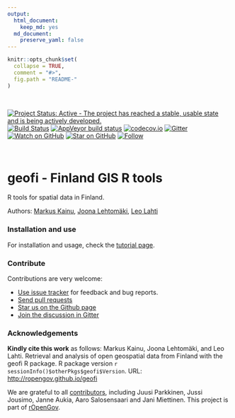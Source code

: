 ```yaml
---
output: 
  html_document: 
    keep_md: yes
  md_document:
    preserve_yaml: false
---
```


```r
knitr::opts_chunk$set(
  collapse = TRUE,
  comment = "#>",
  fig.path = "README-"
)
```

<br>

[![Project Status: Active - The project has reached a stable, usable state and is being actively developed.](http://www.repostatus.org/badges/latest/active.svg)](http://www.repostatus.org/#active)
[![Build Status](https://api.travis-ci.org/rOpenGov/geofi.png)](https://travis-ci.org/rOpenGov/geofi)
[![AppVeyor build status](https://ci.appveyor.com/api/projects/status/github/rOpenGov/geofi?branch=master&svg=true)](https://ci.appveyor.com/project/rOpenGov/geofi)
[![codecov.io](https://codecov.io/github/rOpenGov/geofi/coverage.svg?branch=master)](https://codecov.io/github/rOpenGov/geofi?branch=master)
[![Gitter](https://badges.gitter.im/rOpenGov/geofi.svg)](https://gitter.im/rOpenGov/geofi?utm_source=badge&utm_medium=badge&utm_campaign=pr-badge)
[![Watch on GitHub][github-watch-badge]][github-watch]
[![Star on GitHub][github-star-badge]][github-star]
[![Follow](https://img.shields.io/twitter/follow/ropengov.svg?style=social)](https://twitter.com/intent/follow?screen_name=ropengov)

<!--[![CRAN published](http://www.r-pkg.org/badges/version/geofi)](http://www.r-pkg.org/pkg/geofi)-->
<!--[![Downloads](http://cranlogs.r-pkg.org/badges/grand-total/geofi)](https://cran.r-project.org/package=geofi)-->
<!--[![Downloads](http://cranlogs.r-pkg.org/badges/geofi)](https://cran.r-project.org/package=geofi)-->

<br/>

geofi - Finland GIS R tools
======

<!-- README.md is generated from README.Rmd. Please edit that file -->

R tools for spatial data in Finland.

Authors: [Markus Kainu](https://github.com/muuankarski), [Joona Lehtomäki](https://github.com/jlehtoma), [Leo Lahti](https://github.com/antagomir)


### Installation and use

For installation and usage, check the [tutorial page](https://ropengov.github.io/geofi/articles/geofi_tutorial.html).

### Contribute

Contributions are very welcome:

  * [Use issue tracker](https://github.com/ropengov/geofi/issues) for feedback and bug reports.
  * [Send pull requests](https://github.com/ropengov/geofi/)
  * [Star us on the Github page](https://github.com/ropengov/geofi)
  * [Join the discussion in Gitter](https://gitter.im/rOpenGov/geofi)


### Acknowledgements

**Kindly cite this work** as follows: Markus Kainu, Joona Lehtomäki, and Leo Lahti. Retrieval and analysis of open geospatial data from Finland with the geofi R package. R package version `r sessionInfo()$otherPkgs$geofi$Version`. URL: [http://ropengov.github.io/geofi](http://ropengov.github.io/geofi)

We are grateful to all [contributors](https://github.com/rOpenGov/geofi/graphs/contributors), including Juusi Parkkinen, Jussi Jousimo, Janne Aukia, Aaro Salosensaari and Jani Miettinen. This project is part of [rOpenGov](http://ropengov.github.io).


[github-watch-badge]: https://img.shields.io/github/watchers/ropengov/eurostat.svg?style=social
[github-watch]: https://github.com/ropengov/eurostat/watchers
[github-star-badge]: https://img.shields.io/github/stars/ropengov/eurostat.svg?style=social
[github-star]: https://github.com/ropengov/eurostat/stargazers
[twitter]: https://twitter.com/intent/tweet?text=Check%20out%20eurostat!%20%E2%9C%A8%20Recognize%20all%20contributors,%20not%20just%20the%20ones%20who%20commit%20code%20%E2%9C%A8%20https://github.com/ropengov/eurostat%20%F0%9F%A4%97
[twitter-badge]: https://img.shields.io/twitter/url/https/github.com/ropengov/eurostat.svg?style=social


